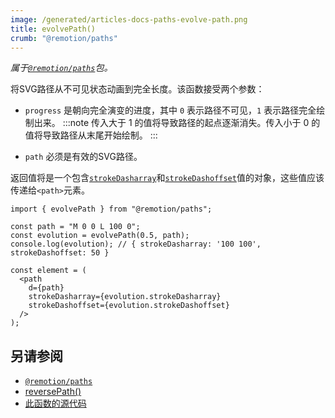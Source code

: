 ```yaml
---
image: /generated/articles-docs-paths-evolve-path.png
title: evolvePath()
crumb: "@remotion/paths"
---
```


_属于[`@remotion/paths`](/docs/paths)包。_

将SVG路径从不可见状态动画到完全长度。该函数接受两个参数：

- `progress` 是朝向完全演变的进度，其中 `0` 表示路径不可见，`1` 表示路径完全绘制出来。
  :::note
  传入大于 1 的值将导致路径的起点逐渐消失。传入小于 0 的值将导致路径从末尾开始绘制。
  :::

- `path` 必须是有效的SVG路径。

返回值将是一个包含[`strokeDasharray`](https://developer.mozilla.org/en-US/docs/Web/SVG/Attribute/stroke-dasharray)和[`strokeDashoffset`](https://developer.mozilla.org/en-US/docs/Web/SVG/Attribute/stroke-dashoffset)值的对象，这些值应该传递给`<path>`元素。

```tsx twoslash
import { evolvePath } from "@remotion/paths";

const path = "M 0 0 L 100 0";
const evolution = evolvePath(0.5, path);
console.log(evolution); // { strokeDasharray: '100 100',  strokeDashoffset: 50 }

const element = (
  <path
    d={path}
    strokeDasharray={evolution.strokeDasharray}
    strokeDashoffset={evolution.strokeDashoffset}
  />
);
```

## 另请参阅

- [`@remotion/paths`](/docs/paths)
- [reversePath()](/docs/paths/reverse-path)
- [此函数的源代码](https://github.com/remotion-dev/remotion/blob/main/packages/paths/src/evolve-path.ts)

